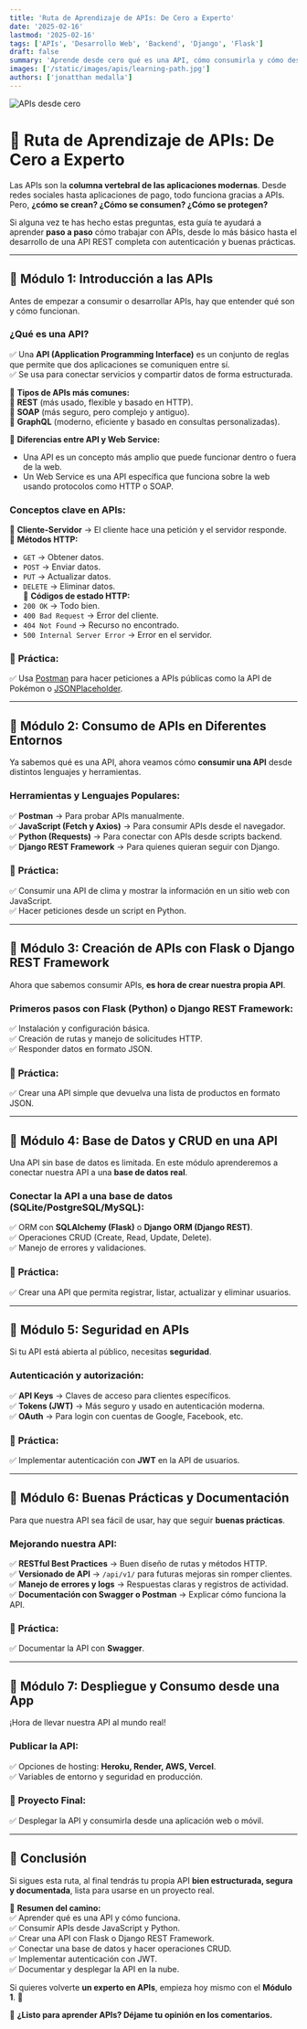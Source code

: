 ```yaml
---
title: 'Ruta de Aprendizaje de APIs: De Cero a Experto'
date: '2025-02-16'
lastmod: '2025-02-16'
tags: ['APIs', 'Desarrollo Web', 'Backend', 'Django', 'Flask']
draft: false
summary: 'Aprende desde cero qué es una API, cómo consumirla y cómo desarrollar una API REST completa con autenticación y buenas prácticas.'
images: ['/static/images/apis/learning-path.jpg']
authors: ['jonatthan medalla']
---
```


![APIs desde cero](/static/images/apis/learning-path.jpg)

# 🚀 Ruta de Aprendizaje de APIs: De Cero a Experto

Las APIs son la **columna vertebral de las aplicaciones modernas**. Desde redes sociales hasta aplicaciones de pago, todo funciona gracias a APIs. Pero, **¿cómo se crean? ¿Cómo se consumen? ¿Cómo se protegen?**

Si alguna vez te has hecho estas preguntas, esta guía te ayudará a aprender **paso a paso** cómo trabajar con APIs, desde lo más básico hasta el desarrollo de una API REST completa con autenticación y buenas prácticas.

---

## 🔹 Módulo 1: Introducción a las APIs

Antes de empezar a consumir o desarrollar APIs, hay que entender qué son y cómo funcionan.

### **¿Qué es una API?**

✅ Una **API (Application Programming Interface)** es un conjunto de reglas que permite que dos aplicaciones se comuniquen entre sí.  
✅ Se usa para conectar servicios y compartir datos de forma estructurada.

📌 **Tipos de APIs más comunes:**  
🔹 **REST** (más usado, flexible y basado en HTTP).  
🔹 **SOAP** (más seguro, pero complejo y antiguo).  
🔹 **GraphQL** (moderno, eficiente y basado en consultas personalizadas).

📌 **Diferencias entre API y Web Service:**

- Una API es un concepto más amplio que puede funcionar dentro o fuera de la web.
- Un Web Service es una API específica que funciona sobre la web usando protocolos como HTTP o SOAP.

### **Conceptos clave en APIs:**

📌 **Cliente-Servidor** → El cliente hace una petición y el servidor responde.  
📌 **Métodos HTTP:**

- `GET` → Obtener datos.
- `POST` → Enviar datos.
- `PUT` → Actualizar datos.
- `DELETE` → Eliminar datos.  
  📌 **Códigos de estado HTTP:**
- `200 OK` → Todo bien.
- `400 Bad Request` → Error del cliente.
- `404 Not Found` → Recurso no encontrado.
- `500 Internal Server Error` → Error en el servidor.

### 📌 **Práctica:**

✅ Usa [Postman](https://www.postman.com/) para hacer peticiones a APIs públicas como la API de Pokémon o [JSONPlaceholder](https://jsonplaceholder.typicode.com/).

---

## 🔹 Módulo 2: Consumo de APIs en Diferentes Entornos

Ya sabemos qué es una API, ahora veamos cómo **consumir una API** desde distintos lenguajes y herramientas.

### **Herramientas y Lenguajes Populares:**

✅ **Postman** → Para probar APIs manualmente.  
✅ **JavaScript (Fetch y Axios)** → Para consumir APIs desde el navegador.  
✅ **Python (Requests)** → Para conectar con APIs desde scripts backend.  
✅ **Django REST Framework** → Para quienes quieran seguir con Django.

### 📌 **Práctica:**

✅ Consumir una API de clima y mostrar la información en un sitio web con JavaScript.  
✅ Hacer peticiones desde un script en Python.

---

## 🔹 Módulo 3: Creación de APIs con Flask o Django REST Framework

Ahora que sabemos consumir APIs, **es hora de crear nuestra propia API**.

### **Primeros pasos con Flask (Python) o Django REST Framework:**

✅ Instalación y configuración básica.  
✅ Creación de rutas y manejo de solicitudes HTTP.  
✅ Responder datos en formato JSON.

### 📌 **Práctica:**

✅ Crear una API simple que devuelva una lista de productos en formato JSON.

---

## 🔹 Módulo 4: Base de Datos y CRUD en una API

Una API sin base de datos es limitada. En este módulo aprenderemos a conectar nuestra API a una **base de datos real**.

### **Conectar la API a una base de datos (SQLite/PostgreSQL/MySQL):**

✅ ORM con **SQLAlchemy (Flask)** o **Django ORM (Django REST)**.  
✅ Operaciones CRUD (Create, Read, Update, Delete).  
✅ Manejo de errores y validaciones.

### 📌 **Práctica:**

✅ Crear una API que permita registrar, listar, actualizar y eliminar usuarios.

---

## 🔹 Módulo 5: Seguridad en APIs

Si tu API está abierta al público, necesitas **seguridad**.

### **Autenticación y autorización:**

✅ **API Keys** → Claves de acceso para clientes específicos.  
✅ **Tokens (JWT)** → Más seguro y usado en autenticación moderna.  
✅ **OAuth** → Para login con cuentas de Google, Facebook, etc.

### 📌 **Práctica:**

✅ Implementar autenticación con **JWT** en la API de usuarios.

---

## 🔹 Módulo 6: Buenas Prácticas y Documentación

Para que nuestra API sea fácil de usar, hay que seguir **buenas prácticas**.

### **Mejorando nuestra API:**

✅ **RESTful Best Practices** → Buen diseño de rutas y métodos HTTP.  
✅ **Versionado de API** → `/api/v1/` para futuras mejoras sin romper clientes.  
✅ **Manejo de errores y logs** → Respuestas claras y registros de actividad.  
✅ **Documentación con Swagger o Postman** → Explicar cómo funciona la API.

### 📌 **Práctica:**

✅ Documentar la API con **Swagger**.

---

## 🔹 Módulo 7: Despliegue y Consumo desde una App

¡Hora de llevar nuestra API al mundo real!

### **Publicar la API:**

✅ Opciones de hosting: **Heroku, Render, AWS, Vercel**.  
✅ Variables de entorno y seguridad en producción.

### 📌 **Proyecto Final:**

✅ Desplegar la API y consumirla desde una aplicación web o móvil.

---

## 🚀 Conclusión

Si sigues esta ruta, al final tendrás tu propia API **bien estructurada, segura y documentada**, lista para usarse en un proyecto real.

📌 **Resumen del camino:**  
✅ Aprender qué es una API y cómo funciona.  
✅ Consumir APIs desde JavaScript y Python.  
✅ Crear una API con Flask o Django REST Framework.  
✅ Conectar una base de datos y hacer operaciones CRUD.  
✅ Implementar autenticación con JWT.  
✅ Documentar y desplegar la API en la nube.

Si quieres volverte **un experto en APIs**, empieza hoy mismo con el **Módulo 1**. 🚀

📢 **¿Listo para aprender APIs? Déjame tu opinión en los comentarios.**
